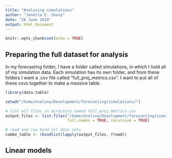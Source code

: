 ```yaml
---
title: "Analysing simulations"
author: "Janetta E. Skarp"
date: "28 June 2018"
output: html_document
---
```


```r
knitr::opts_chunk$set(echo = TRUE)
```

## Preparing the full dataset for analysis

In my forecasting folder, I have a folder called simulations, in which I hold all of my simulation data. Each simulation has its own folder, and from these folders I want a .csv file called "full_proj_metrics.csv". I want to put all of these csvs together to make a massive table.

```r
library(data.table)

setwd("/home/evelina/Development/forecasting/simulations/")

# list all files in directory named full_proj_metrics.csv
output_files <- list.files("/home/evelina/Development/forecasting/simulations/", pattern = "full_proj_metrics.csv", 
                           full.names = TRUE, recursive = TRUE)

# read and row bind all data sets
combo_table <- rbindlist(lapply(output_files, fread))
```

## Linear models
